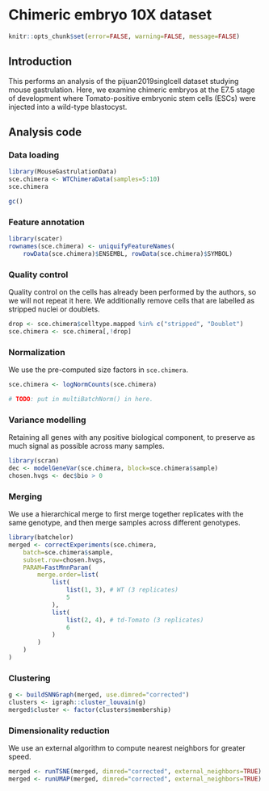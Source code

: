 # Chimeric embryo 10X dataset

```r
knitr::opts_chunk$set(error=FALSE, warning=FALSE, message=FALSE)
```

## Introduction

This performs an analysis of the pijuan2019singlcell dataset studying mouse gastrulation.
Here, we examine chimeric embryos at the E7.5 stage of development 
where Tomato-positive embryonic stem cells (ESCs) were injected into a wild-type blastocyst.

## Analysis code

### Data loading

```r
library(MouseGastrulationData)
sce.chimera <- WTChimeraData(samples=5:10)
sce.chimera
```

```r
gc()
```

### Feature annotation

```r
library(scater)
rownames(sce.chimera) <- uniquifyFeatureNames(
    rowData(sce.chimera)$ENSEMBL, rowData(sce.chimera)$SYMBOL)
```

### Quality control

Quality control on the cells has already been performed by the authors, so we will not repeat it here.
We additionally remove cells that are labelled as stripped nuclei or doublets.

```r
drop <- sce.chimera$celltype.mapped %in% c("stripped", "Doublet")
sce.chimera <- sce.chimera[,!drop]
```

### Normalization

We use the pre-computed size factors in `sce.chimera`.

```r
sce.chimera <- logNormCounts(sce.chimera)

# TODO: put in multiBatchNorm() in here.
```

### Variance modelling

Retaining all genes with any positive biological component, to preserve as much signal as possible across many samples.

```r
library(scran)
dec <- modelGeneVar(sce.chimera, block=sce.chimera$sample)
chosen.hvgs <- dec$bio > 0
```

### Merging

We use a hierarchical merge to first merge together replicates with the same genotype, 
and then merge samples across different genotypes.

```r
library(batchelor)
merged <- correctExperiments(sce.chimera, 
    batch=sce.chimera$sample, 
    subset.row=chosen.hvgs,
    PARAM=FastMnnParam(
        merge.order=list(
            list(
                list(1, 3), # WT (3 replicates)
                5
            ),
            list(
                list(2, 4), # td-Tomato (3 replicates)
                6
            )
        )
    )
)
```

### Clustering

```r
g <- buildSNNGraph(merged, use.dimred="corrected")
clusters <- igraph::cluster_louvain(g)
merged$cluster <- factor(clusters$membership)
```

### Dimensionality reduction

We use an external algorithm to compute nearest neighbors for greater speed.

```r
merged <- runTSNE(merged, dimred="corrected", external_neighbors=TRUE)
merged <- runUMAP(merged, dimred="corrected", external_neighbors=TRUE)
```
